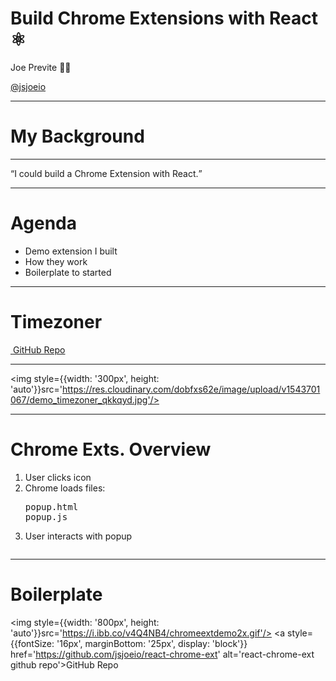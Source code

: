 

<Head>
  <link rel="shortcut icon" href="favicon.ico" />
  <title>Chrome Exts. with React</title>
</Head>

# Build Chrome Extensions with React <br/> ⚛️

<div style={{ margin: '100px 0'}}>
  <p style={{ margin: '0' }}>Joe Previte 👋🏼</p>
  <a href='https://twitter.com/jsjoeio' target="_blank" alt='@jsjoeio Twitter'><p style={{ margin: '0' }}>@jsjoeio</p></a>
</div>
<Footer />

---

# My Background

<FlexBox>
  <Item title="freeCodeCamp alumni" src="https://res.cloudinary.com/dobfxs62e/image/upload/v1538444596/step-up-portfolio-gatsbyjs/fcc-green.jpg" link="https://www.freecodecamp.org/" alt="freecodecamp logo"/>
  <Item title="Front End Engineer" src="https://res.cloudinary.com/dobfxs62e/image/upload/v1538444673/step-up-portfolio-gatsbyjs/das-crosshair.png" link="https://digitalairstrike.com/"alt="digital air strike logo"/>
  <Item title="egghead instructor" src="https://res.cloudinary.com/dobfxs62e/image/upload/v1538444152/step-up-portfolio-gatsbyjs/egghead-logo.png" link="https://egghead.io/instructors/joe-previte" alt="egghead logo"/>
</FlexBox>

---

<Appear>
  <q style={{ fontSize: '56px', marginTop: '100px', fontStyle: 'italic'}}>I could build a Chrome Extension with React.</q>
</Appear>

---

# Agenda

- Demo extension I built
- How they work
- Boilerplate to started

---

# Timezoner

<div style={{display: 'flex', flexDirection: 'column', textAlign: 'center'}}>
  <a href='https://chrome.google.com/webstore/detail/timezoner/kfnfgcafkeoflpapeniggnnkcaijgbgk' alt='timezoner on chrome web store'>
    <img style={{width: '300px', height: 'auto'}}src='https://res.cloudinary.com/dobfxs62e/image/upload/v1543700911/timezoner-demo2_tjzpnd.gif'/>
  </a>
  <a style={{fontSize: '16px', marginBottom: '25px'}} href='https://github.com/jsjoeio/timezoner-extension' alt='timezoner github repo'>GitHub Repo</a>
</div>

---

<img style={{width: '300px', height: 'auto'}}src='https://res.cloudinary.com/dobfxs62e/image/upload/v1543701067/demo_timezoner_qkkqyd.jpg'/>

---

# Chrome Exts. Overview

<TwoColumn>
  <div>
    <ol>
      <li>User clicks icon</li>
      <li>Chrome loads files: <pre>popup.html<br/>popup.js</pre></li>
      <li>User interacts with popup</li>
    </ol>
  </div>
  <a href='https://developer.chrome.com/extensions/overview' alt='timezoner on chrome web store'>
    <img style={{width: '300px', height: 'auto'}}src='https://developer.chrome.com/static/images/overview/contentscriptarc.png'/>
  </a>
</TwoColumn>

---
 # Boilerplate

<img style={{width: '800px', height: 'auto'}}src='https://i.ibb.co/v4Q4NB4/chromeextdemo2x.gif'/>
<a style={{fontSize: '16px', marginBottom: '25px', display: 'block'}} href='https://github.com/jsjoeio/react-chrome-ext' alt='react-chrome-ext github repo'>GitHub Repo</a>